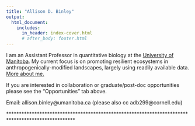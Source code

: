```yaml
---
title: "Allison D. Binley"
output:
  html_document:
    includes:
      in_header: index-cover.html
      # after_body: footer.html
---
```

I am an Assistant Professor in quantitative biology at the [University of Manitoba](https://umanitoba.ca/). My current focus is on promoting resilient ecosystems in anthropogenically-modified landscapes, largely using readily available data. [More about me.](about.html)

If you are interested in collaboration or graduate/post-doc opportunities please see the "Opportunities" tab above. 

Email: allison.binley@umanitoba.ca (please also cc adb299@cornell.edu)





\*\*\*\*\*\*\*\*\*\*\*\*\*\*\*\*\*\*\*\*\*\*\*\*\*\*\*\*\*\*\*\*\*\*\*\*\*\*\*\*\*\*\*\*\*\*\*\*\*\*\*\*\*\*\*\*\*\*\*\*\*\*\*\*\*\*\*\*\*\*\*\*\*\*\*\*\*\*\*\*\*\*\*\*\*\*\*\*\*\*\*\*\*\*\*\*\*\*


<!-- <img src="img/GLEL.png" width="20%" align="left"> -->
<!-- <img src="img/carleton.png" width="20%" align="center"> -->
<!-- <img src="img/nserc1.png" width="20%" align="right"> -->
